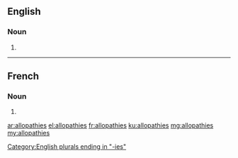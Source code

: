 ==English==

===Noun===
{{head|en|plural}}

# {{plural of|allopathy|lang=en}}

[[Category:English plurals ending in "-ies"]]

----

==French==

===Noun===
{{head|fr|plural}}

# {{plural of|allopathie|lang=fr}}

[[ar:allopathies]]
[[el:allopathies]]
[[fr:allopathies]]
[[ku:allopathies]]
[[mg:allopathies]]
[[my:allopathies]]